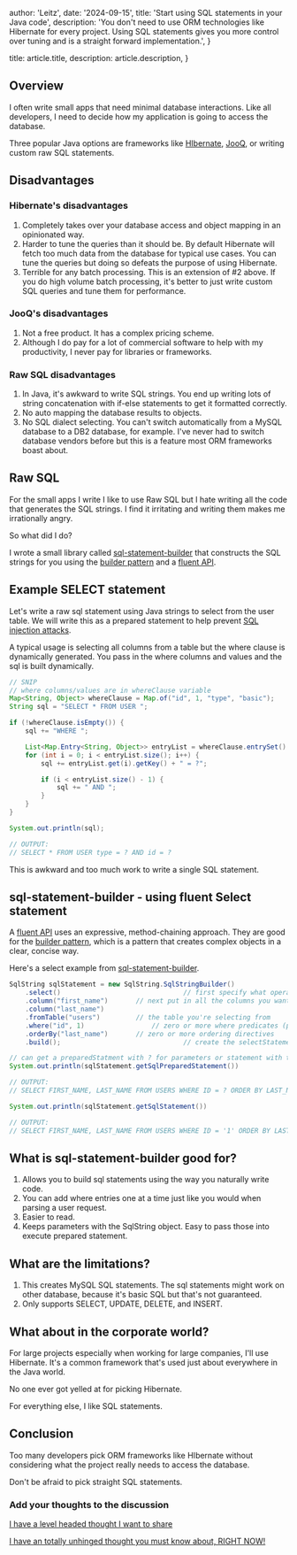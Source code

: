 
  author: 'Leitz',
  date: '2024-09-15',
  title: 'Start using SQL statements in your Java code',
  description:
    'You don\'t need to use ORM technologies like Hibernate for every project. Using SQL statements gives you more control over tuning and is a straight forward implementation.',
}

  title: article.title,
  description: article.description,
}


## Overview

I often write small apps that need minimal database interactions. Like all developers, I need to decide how my application is going to access the database.

Three popular Java options are frameworks like [HIbernate](https://hibernate.org), [JooQ](http://www.jooq.org), or writing custom raw SQL statements.

## Disadvantages

### Hibernate's disadvantages

1. Completely takes over your database access and object mapping in an opinionated way.
2. Harder to tune the queries than it should be. By default Hibernate will fetch too much data from the database for typical use cases. You can tune the queries but doing so defeats the purpose of using Hibernate.
3. Terrible for any batch processing. This is an extension of #2 above. If you do high volume batch processing, it's better to just write custom SQL queries and tune them for performance.

### JooQ's disadvantages

1. Not a free product. It has a complex pricing scheme.
2. Although I do pay for a lot of commercial software to help with my productivity, I never pay for libraries or frameworks.

### Raw SQL disadvantages

1. In Java, it's awkward to write SQL strings. You end up writing lots of string concatenation with if-else statements to get it formatted correctly.
2. No auto mapping the database results to objects.
3. No SQL dialect selecting. You can't switch automatically from a MySQL database to a DB2 database, for example. I've never had to switch database vendors before but this is a feature most ORM frameworks boast about.

## Raw SQL

For the small apps I write I like to use Raw SQL but I hate writing all the code that generates the SQL strings. I find it irritating and writing them makes me irrationally angry.

So what did I do?

I wrote a small library called [sql-statement-builder](https://github.com/mikeleitz/sql-statement-builder) that constructs the SQL strings for you using the [builder pattern](https://en.wikipedia.org/wiki/Builder_pattern) and a [fluent API](https://en.wikipedia.org/wiki/Fluent_interface).

## Example SELECT statement

Let's write a raw sql statement using Java strings to select from the user table. We will write this as a prepared statement to help prevent [SQL injection attacks](https://en.wikipedia.org/wiki/SQL_injection).

A typical usage is selecting all columns from a table but the where clause is dynamically generated. You pass in the where columns and values and the sql is built dynamically.

```java
// SNIP
// where columns/values are in whereClause variable
Map<String, Object> whereClause = Map.of("id", 1, "type", "basic");
String sql = "SELECT * FROM USER ";

if (!whereClause.isEmpty()) {
    sql += "WHERE ";

    List<Map.Entry<String, Object>> entryList = whereClause.entrySet().stream().collect(Collectors.toList());
    for (int i = 0; i < entryList.size(); i++) {
        sql += entryList.get(i).getKey() + " = ?";

        if (i < entryList.size() - 1) {
            sql += " AND ";
        }
    }
}

System.out.println(sql);

// OUTPUT:
// SELECT * FROM USER type = ? AND id = ?

```

This is awkward and too much work to write a single SQL statement.

## sql-statement-builder - using fluent Select statement

A [fluent API](https://en.wikipedia.org/wiki/Fluent_interface) uses an expressive, method-chaining approach. They are good for the [builder pattern](https://en.wikipedia.org/wiki/Builder_pattern), which is a pattern that creates complex objects in a clear, concise way.

Here's a select example from [sql-statement-builder](https://github.com/mikeleitz/sql-statement-builder).

```java
SqlString sqlStatement = new SqlString.SqlStringBuilder()
    .select()								// first specify what operation you want: select, insert, delete, or update
    .column("first_name")		// next put in all the columns you want to select
    .column("last_name")
    .fromTable("users")			// the table you're selecting from
    .where("id", 1)					// zero or more where predicates (predicate means returns true or false)
    .orderBy("last_name")		// zero or more ordering directives
    .build();								// create the selectStatement obejct

// can get a preparedStatment with ? for parameters or statement with the actual parameter values
System.out.println(sqlStatement.getSqlPreparedStatement())

// OUTPUT:
// SELECT FIRST_NAME, LAST_NAME FROM USERS WHERE ID = ? ORDER BY LAST_NAME

System.out.println(sqlStatement.getSqlStatement())

// OUTPUT:
// SELECT FIRST_NAME, LAST_NAME FROM USERS WHERE ID = '1' ORDER BY LAST_NAME


```

## What is sql-statement-builder good for?

1. Allows you to build sql statements using the way you naturally write code.
2. You can add where entries one at a time just like you would when parsing a user request.
3. Easier to read.
4. Keeps parameters with the SqlString object. Easy to pass those into execute prepared statement.

## What are the limitations?

1. This creates MySQL SQL statements. The sql statements might work on other database, because it's basic SQL but that's not guaranteed.
2. Only supports SELECT, UPDATE, DELETE, and INSERT.

## What about in the corporate world?

For large projects especially when working for large companies, I'll use Hibernate. It's a common framework that's used just about everywhere in the Java world.

No one ever got yelled at for picking Hibernate.

For everything else, I like SQL statements.

## Conclusion

Too many developers pick ORM frameworks like HIbernate without considering what the project really needs to access the database.

Don't be afraid to pick straight SQL statements.

### Add your thoughts to the discussion

[I have a level headed thought I want to share](https://x.com/mleitz1/status/1835443484880453782)

[I have an totally unhinged thought you must know about, RIGHT NOW!](https://x.com/mleitz1/status/1835443484880453782)

